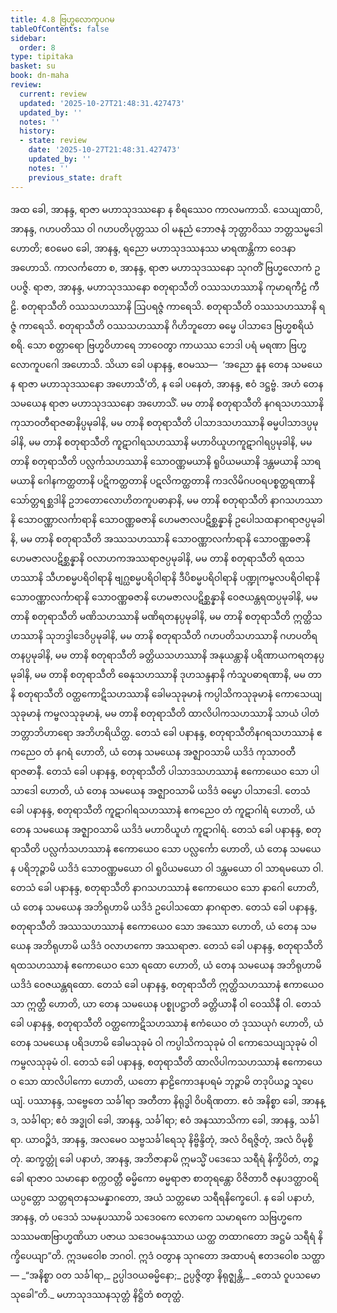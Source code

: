 ```yaml
---
title: 4.8 ဗြဟ္မလောကူပဂမ
tableOfContents: false
sidebar:
  order: 8
type: tipitaka
basket: su
book: dn-maha
review:
  current: review
  updated: '2025-10-27T21:48:31.427473'
  updated_by: ''
  notes: ''
  history:
  - state: review
    date: '2025-10-27T21:48:31.427473'
    updated_by: ''
    notes: ''
    previous_state: draft
---
```



<ReviewStatus review={frontmatter.review} showDetails={true} />

<HypothesisAnnotation frontmatter={frontmatter} />

<DynamicBreadcrumb />

<Division number="269" book="dn-maha" e="ch" v="7" p="159">

<Paragraph number="588" book="dn-maha">
အထ ခေါ, အာနန္ဒ, ရာဇာ မဟာသုဒဿနော န စိရဿေဝ ကာလမကာသိ. သေယျထာပိ, အာနန္ဒ, ဂဟပတိဿ ဝါ ဂဟပတိပုတ္တဿ ဝါ မနုညံ ဘောဇနံ ဘုတ္တာဝိဿ ဘတ္တသမ္မဒေါ ဟောတိ; ဧဝမေဝ ခေါ, အာနန္ဒ, ရညော မဟာသုဒဿနဿ မာရဏန္တိကာ ဝေဒနာ အဟောသိ. ကာလင်္ကတော စ, အာနန္ဒ, ရာဇာ မဟာသုဒဿနော သုဂတိံ ဗြဟ္မလောကံ ဥပပဇ္ဇိ. ရာဇာ, အာနန္ဒ, မဟာသုဒဿနော စတုရာသီတိ ဝဿသဟဿာနိ ကုမာရကီဠံ ကီဠိ. စတုရာသီတိ ဝဿသဟဿာနိ ဩပရဇ္ဇံ ကာရေသိ. စတုရာသီတိ ဝဿသဟဿာနိ ရဇ္ဇံ ကာရေသိ. စတုရာသီတိ ဝဿသဟဿာနိ ဂိဟိဘူတော ဓမ္မေ ပါသာဒေ ဗြဟ္မစရိယံ စရိ. သော စတ္တာရော ဗြဟ္မဝိဟာရေ ဘာဝေတွာ ကာယဿ ဘေဒါ ပရံ မရဏာ ဗြဟ္မလောကူပဂေါ အဟောသိ.
</Paragraph>

</Division>
<Division number="270" book="dn-maha" e="ch" v="7" p="159">

<Paragraph number="589" book="dn-maha">
သိယာ ခေါ ပနာနန္ဒ, ဧဝမဿ—  ‘အညော နူန တေန သမယေန ရာဇာ မဟာသုဒဿနော အဟောသီ’တိ, န ခေါ ပနေတံ, အာနန္ဒ, ဧဝံ ဒဋ္ဌဗ္ဗံ. အဟံ တေန သမယေန ရာဇာ မဟာသုဒဿနော အဟောသိံ. မမ တာနိ စတုရာသီတိ နဂရသဟဿာနိ ကုသာဝတီရာဇဓာနိပ္ပမုခါနိ, မမ တာနိ စတုရာသီတိ ပါသာဒသဟဿာနိ ဓမ္မပါသာဒပ္ပမုခါနိ, မမ တာနိ စတုရာသီတိ ကူဋာဂါရသဟဿာနိ မဟာဝိယူဟကူဋာဂါရပ္ပမုခါနိ, မမ တာနိ စတုရာသီတိ ပလ္လင်္ကသဟဿာနိ သောဝဏ္ဏမယာနိ ရူပိယမယာနိ ဒန္တမယာနိ သာရမယာနိ ဂေါနကတ္ထတာနိ ပဋိကတ္ထတာနိ ပဋလိကတ္ထတာနိ ကဒလိမိဂပဝရပစ္စတ္ထရဏာနိ သော်တ္တရစ္ဆဒါနိ ဥဘတောလောဟိတကူပဓာနာနိ, မမ တာနိ စတုရာသီတိ နာဂသဟဿာနိ သောဝဏ္ဏာလင်္ကာရာနိ သောဝဏ္ဏဓဇာနိ ဟေမဇာလပဋိစ္ဆန္နာနိ ဥပေါသထနာဂရာဇပ္ပမုခါနိ, မမ တာနိ စတုရာသီတိ အဿသဟဿာနိ သောဝဏ္ဏာလင်္ကာရာနိ သောဝဏ္ဏဓဇာနိ ဟေမဇာလပဋိစ္ဆန္နာနိ ဝလာဟကအဿရာဇပ္ပမုခါနိ, မမ တာနိ စတုရာသီတိ ရထသဟဿာနိ သီဟစမ္မပရိဝါရာနိ ဗျဂ္ဃစမ္မပရိဝါရာနိ ဒီပိစမ္မပရိဝါရာနိ ပဏ္ဍုကမ္ဗလပရိဝါရာနိ သောဝဏ္ဏာလင်္ကာရာနိ သောဝဏ္ဏဓဇာနိ ဟေမဇာလပဋိစ္ဆန္နာနိ ဝေဇယန္တရထပ္ပမုခါနိ, မမ တာနိ စတုရာသီတိ မဏိသဟဿာနိ မဏိရတနပ္ပမုခါနိ, မမ တာနိ စတုရာသီတိ ဣတ္ထိသဟဿာနိ သုဘဒ္ဒါဒေဝိပ္ပမုခါနိ, မမ တာနိ စတုရာသီတိ ဂဟပတိသဟဿာနိ ဂဟပတိရတနပ္ပမုခါနိ, မမ တာနိ စတုရာသီတိ ခတ္တိယသဟဿာနိ အနုယန္တာနိ ပရိဏာယကရတနပ္ပမုခါနိ, မမ တာနိ စတုရာသီတိ ဓေနုသဟဿာနိ ဒုဟသန္ဒနာနိ ကံသူပဓာရဏာနိ, မမ တာနိ စတုရာသီတိ ဝတ္ထကောဋိသဟဿာနိ ခေါမသုခုမာနံ ကပ္ပါသိကသုခုမာနံ ကောသေယျသုခုမာနံ ကမ္ဗလသုခုမာနံ, မမ တာနိ စတုရာသီတိ ထာလိပါကသဟဿာနိ သာယံ ပါတံ ဘတ္တာဘိဟာရော အဘိဟရိယိတ္ထ.
</Paragraph>

</Division>
<Division number="271" book="dn-maha" e="ch" v="7" p="160">

<Paragraph number="590" book="dn-maha">
တေသံ ခေါ ပနာနန္ဒ, စတုရာသီတိနဂရသဟဿာနံ ဧကညေဝ တံ နဂရံ ဟောတိ, ယံ တေန သမယေန အဇ္ဈာဝသာမိ ယဒိဒံ ကုသာဝတီ ရာဇဓာနီ. တေသံ ခေါ ပနာနန္ဒ, စတုရာသီတိ ပါသာဒသဟဿာနံ ဧကောယေဝ သော ပါသာဒေါ ဟောတိ, ယံ တေန သမယေန အဇ္ဈာဝသာမိ ယဒိဒံ ဓမ္မော ပါသာဒေါ. တေသံ ခေါ ပနာနန္ဒ, စတုရာသီတိ ကူဋာဂါရသဟဿာနံ ဧကညေဝ တံ ကူဋာဂါရံ ဟောတိ, ယံ တေန သမယေန အဇ္ဈာဝသာမိ ယဒိဒံ မဟာဝိယူဟံ ကူဋာဂါရံ. တေသံ ခေါ ပနာနန္ဒ, စတုရာသီတိ ပလ္လင်္ကသဟဿာနံ ဧကောယေဝ သော ပလ္လင်္ကော ဟောတိ, ယံ တေန သမယေန ပရိဘုဉ္ဇာမိ ယဒိဒံ သောဝဏ္ဏမယော ဝါ ရူပိယမယော ဝါ ဒန္တမယော ဝါ သာရမယော ဝါ. တေသံ ခေါ ပနာနန္ဒ, စတုရာသီတိ နာဂသဟဿာနံ ဧကောယေဝ သော နာဂေါ ဟောတိ, ယံ တေန သမယေန အဘိရုဟာမိ ယဒိဒံ ဥပေါသထော နာဂရာဇာ. တေသံ ခေါ ပနာနန္ဒ, စတုရာသီတိ အဿသဟဿာနံ ဧကောယေဝ သော အဿော ဟောတိ, ယံ တေန သမယေန အဘိရုဟာမိ ယဒိဒံ ဝလာဟကော အဿရာဇာ. တေသံ ခေါ ပနာနန္ဒ, စတုရာသီတိ ရထသဟဿာနံ ဧကောယေဝ သော ရထော ဟောတိ, ယံ တေန သမယေန အဘိရုဟာမိ ယဒိဒံ ဝေဇယန္တရထော. တေသံ ခေါ ပနာနန္ဒ, စတုရာသီတိ ဣတ္ထိသဟဿာနံ ဧကာယေဝ သာ ဣတ္ထီ ဟောတိ, ယာ တေန သမယေန ပစ္စုပဋ္ဌာတိ ခတ္တိယာနီ ဝါ ဝေဿိနီ ဝါ. တေသံ ခေါ ပနာနန္ဒ, စတုရာသီတိ ဝတ္ထကောဋိသဟဿာနံ ဧကံယေဝ တံ ဒုဿယုဂံ ဟောတိ, ယံ တေန သမယေန ပရိဒဟာမိ ခေါမသုခုမံ ဝါ ကပ္ပါသိကသုခုမံ ဝါ ကောသေယျသုခုမံ ဝါ ကမ္ဗလသုခုမံ ဝါ. တေသံ ခေါ ပနာနန္ဒ, စတုရာသီတိ ထာလိပါကသဟဿာနံ ဧကောယေဝ သော ထာလိပါကော ဟောတိ, ယတော နာဠိကောဒနပရမံ ဘုဉ္ဇာမိ တဒုပိယဉ္စ သူပေယျံ.
</Paragraph>

</Division>
<Division number="272" book="dn-maha" e="ch" v="7" p="161">

<Paragraph number="591" book="dn-maha">
ပဿာနန္ဒ, သဗ္ဗေတေ သင်္ခါရာ အတီတာ နိရုဒ္ဓါ ဝိပရိဏတာ. ဧဝံ အနိစ္စာ ခေါ, အာနန္ဒ, သင်္ခါရာ; ဧဝံ အဒ္ဓုဝါ ခေါ, အာနန္ဒ, သင်္ခါရာ; ဧဝံ အနဿာသိကာ ခေါ, အာနန္ဒ, သင်္ခါရာ. ယာဝဉ္စိဒံ, အာနန္ဒ, အလမေဝ သဗ္ဗသင်္ခါရေသု နိဗ္ဗိန္ဒိတုံ, အလံ ဝိရဇ္ဇိတုံ, အလံ ဝိမုစ္စိတုံ.
</Paragraph>

<Paragraph number="592" book="dn-maha">
ဆက္ခတ္တုံ ခေါ ပနာဟံ, အာနန္ဒ, အဘိဇာနာမိ ဣမသ္မိံ ပဒေသေ သရီရံ နိက္ခိပိတံ, တဉ္စ ခေါ ရာဇာဝ သမာနော စက္ကဝတ္တီ ဓမ္မိကော ဓမ္မရာဇာ စာတုရန္တော ဝိဇိတာဝီ ဇနပဒတ္ထာဝရိယပ္ပတ္တော သတ္တရတနသမန္နာဂတော, အယံ သတ္တမော သရီရနိက္ခေပေါ. န ခေါ ပနာဟံ, အာနန္ဒ, တံ ပဒေသံ သမနုပဿာမိ သဒေဝကေ လောကေ သမာရကေ သဗြဟ္မကေ သဿမဏဗြာဟ္မဏိယာ ပဇာယ သဒေဝမနုဿာယ ယတ္ထ တထာဂတော အဋ္ဌမံ သရီရံ နိက္ခိပေယျာ”တိ.
</Paragraph>

<Paragraph number="593" book="dn-maha">
ဣဒမဝေါစ ဘဂဝါ. ဣဒံ ဝတွာန သုဂတော အထာပရံ ဧတဒဝေါစ သတ္ထာ—
</Paragraph>

<Paragraph number="594" book="dn-maha">
_“အနိစ္စာ ဝတ သင်္ခါရာ,_  
ဥပ္ပါဒဝယဓမ္မိနော;_  
ဥပ္ပဇ္ဇိတွာ နိရုဇ္ဈန္တိ,_  
_တေသံ ဝူပသမော သုခေါ”တိ._  


</Paragraph>
</Division>

<Paragraph number="595" type="center" book="dn-maha">
မဟာသုဒဿနသုတ္တံ နိဋ္ဌိတံ စတုတ္ထံ.
</Paragraph>